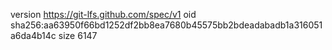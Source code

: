 version https://git-lfs.github.com/spec/v1
oid sha256:aa63950f66bd1252df2bb8ea7680b45575bb2bdeadabadb1a316051a6da4b14c
size 6147
